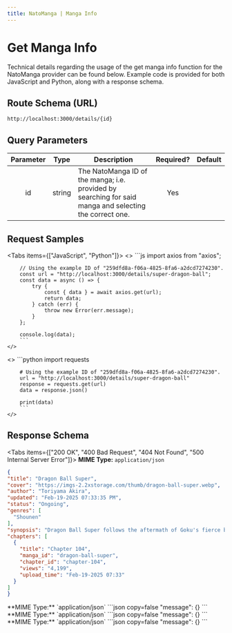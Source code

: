 ---
title: NatoManga | Manga Info
---


# Get Manga Info

Technical details regarding the usage of the get manga info function for the NatoManga provider can be found below. Example code is provided for both JavaScript and Python, along with a response schema.

## Route Schema (URL)

```
http://localhost:3000/details/{id}
```

## Query Parameters

| Parameter |  Type  | Description                                                                                            | Required? | Default |
| :-------: | :----: | ------------------------------------------------------------------------------------------------------ | :-------: | :-----: |
|    id     | string | The NatoManga ID of the manga; i.e. provided by searching for said manga and selecting the correct one. |    Yes    |         |

## Request Samples

<Tabs items={["JavaScript", "Python"]}>
  <Tab>
    <>
        ```js
        import axios from "axios";

        // Using the example ID of "259dfd8a-f06a-4825-8fa6-a2dcd7274230".
        const url = "http://localhost:3000/details/super-dragon-ball";
        const data = async () => {
            try {
                const { data } = await axios.get(url);
                return data;
            } catch (err) {
                throw new Error(err.message);
            }
        };

        console.log(data);
        ```
    </>

  </Tab>
  <Tab>
    <>
        ```python
        import requests

        # Using the example ID of "259dfd8a-f06a-4825-8fa6-a2dcd7274230".
        url = "http://localhost:3000/details/super-dragon-ball"
        response = requests.get(url)
        data = response.json()

        print(data)
        ```
    </>

  </Tab>
</Tabs>

## Response Schema

<Tabs items={["200 OK", "400 Bad Request", "404 Not Found", "500 Internal Server Error"]}>
  <Tab>
  **MIME Type:** `application/json`
  ```json copy=false
  {
  "title": "Dragon Ball Super",
  "cover": "https://imgs-2.2xstorage.com/thumb/dragon-ball-super.webp",
  "author": "Toriyama Akira",
  "updated": "Feb-19-2025 07:33:35 PM",
  "status": "Ongoing",
  "genres": [
    "Shounen"
  ],
  "synopsis": "Dragon Ball Super follows the aftermath of Goku's fierce battle with Majin Buu, as he attempts to maintain earth's fragile peace. Having defeated Majin Buu, Goku is starting to get bored with his life on Earth. His wife, Chi-chi, wants him to get a job, but all he wants to do is train and fight stronger enemies. Elsewhere in the universe, the God of Destruction, Beerus, and his attendant Whis are traveling from planet to planet in search of food and entertainment. After blowing up some hapless victims, Beerus is reminded of a man from his dreams with the moniker “Super Saiyan God,” or something like that... The God of Destruction sets his sights on Earth to track down this mysterious man! Maybe this will give Goku something to do?",
  "chapters": [
    {
      "title": "Chapter 104",
      "manga_id": "dragon-ball-super",
      "chapter_id": "chapter-104",
      "views": "4,199",
      "upload_time": "Feb-19-2025 07:33"
    }
  ]
  }
  ```
  </Tab>
  <Tab>
  **MIME Type:** `application/json`
  ```json copy=false
  "message": {}
  ```
  </Tab>
  <Tab>
  **MIME Type:** `application/json`
  ```json copy=false
  "message": {}
  ```
  </Tab>
  <Tab>
  **MIME Type:** `application/json`
  ```json copy=false
  "message": {}
  ```
  </Tab>
</Tabs>
